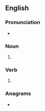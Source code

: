 ==English==

===Pronunciation===
* {{rhymes|ɒks|lang=en}}

===Noun===
{{head|en|noun form}}
# {{plural of|hock|lang=en}}

===Verb===
{{head|en|verb form}}

# {{en-third-person singular of|hock}}

===Anagrams===
* {{anagrams|en|a=chkos|Shock|shock}}